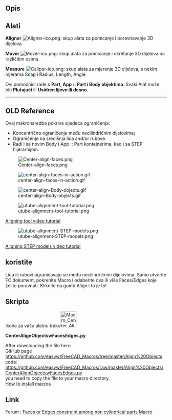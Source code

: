 <languages/>
{{VeryImportantMessage|Ovi su alati sada uključeni u [[Manipulator Workbench/hr|Manipulator Workbench]]. Instalirajte ovu radnu površinu za najnovija ažuriranja tih alata.}}

<div class="mw-translate-fuzzy">
{{Macro/hr
|Name=Center Faces of Parts
|Translate=Središnja lica dijelova
|Icon=Macro_Center_Align_Objects_with_Faces_or_Edges.png
|Description=Ova makronaredba poravnava objekte preko ograničenja lica ili rubova. Ovi su alati sada uključeni u [https://github.com/easyw/Manipulator Manipulator Workbench]. Instalirajte ovu radnu površinu za najnovija ažuriranja tih alata.
|Author=easyw-fc
|Version=1.5.3
|Date=2017-10-01
|FCVersion=All
|Download=[https://www.freecadweb.org/wiki/images/e/ee/Macro_Center_Align_Objects_with_Faces_or_Edges.svg ToolBar Icon]<br/>[https://www.freecadweb.org/wiki/images/8/8b/Mover-ico.png Mover-ico]<br/>[https://www.freecadweb.org/wiki/images/e/ee/Caliper-ico.png Caliper-ico]
}}
</div>

<div class="mw-translate-fuzzy">
==Opis==
</div>

{{Codeextralink|https://raw.githubusercontent.com/easyw/FreeCAD_Macros/master/Align%20Objects/CenterAlignObjectswFacesEdges.py}}

==Alati==

<div class="mw-translate-fuzzy">
'''Aligner''' [[File:Aligner-ico.png]]: skup alata za pomicanje i poravnavanje 3D dijelova
</div>

<div class="mw-translate-fuzzy">
'''Mover''' [[File:Mover-ico.png]]:  skup alata za pomicanje i okretanje 3D dijelova na različitim osima
</div>

<div class="mw-translate-fuzzy">
'''Measure''' [[File:Caliper-ico.png]]: skup alata za mjerenje 3D dijelova, s nekim mjerama Snap i Radius, Length, Angle.
</div> 

Ovi pomoćnici rade s '''Part, App :: Part i Body objektima'''.
Svaki Alat može biti '''Plutajući''' ili '''Usidren lijevo ili desno'''.

----

==OLD Reference==

Ovaj makronaredba pokriva sljedeća ograničenja:
* Koncentrično ograničenje među necilindričnim dijelovima;
* Ograničenje na središnja lica and/or rubove.
* Radi i sa novim Body i App :: Part kontejnerima, kao i sa STEP hijerarhijom.

[[File:Center-align-faces.png ]]

[[File:center-align-faces-in-action.gif]]

[[File:center-align-Body-objects.gif]]

[[File:utube-alignment-tool-tutorial.png]]

[https://youtu.be/qzixT157jJU Aligning tool video tutorial]

[[File:utube-alignment-STEP-models.png]]

[https://youtu.be/aQcPqhlgHBU Aligning STEP models video tutorial]


<div class="mw-translate-fuzzy">
==koristite==
Lica ili rubovi ograničavaju se među necilindričnim dijelovima: Samo otvorite FC dokument, pokrenite Macro i odaberite dva ili više Faces/Edges koje želite poravnati. Kliknite na gumb Align i to je to!
</div> 

==Skripta==
Ikona za vašu alatnu traku[[File:Macro_Center_Align_Objects_with_Faces_or_Edges.png|50px|link=https://www.freecadweb.org/wiki/File:Macro_Center_Align_Objects_with_Faces_or_Edges.svg]]

'''CenterAlignObjectswFacesEdges.py'''

After downloading the file here<br />
GitHub page
<br />
https://github.com/easyw/FreeCAD_Macros/tree/master/Align%20Objects
<br />
code:
<br />
https://github.com/easyw/FreeCAD_Macros/raw/master/Align%20Objects/CenterAlignObjectswFacesEdges.py
<br />
you need to copy the file to your macro directory.
<br />
[[How to install macros|How to install macros]]

==Link==
Forum :  [http://forum.freecadweb.org/viewtopic.php?f=22&t=18655 Faces or Edges constraint among non cylindrical parts Macro]

{{clear}}